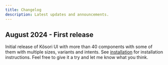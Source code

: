 ```yaml
---
title: Changelog
description: Latest updates and announcements.
---
```


## August 2024 - First release

Initial release of Kõsori UI with more than 40 components with some of them with multiple sizes, variants and intents. See [installation](installation.mdx) for installation instructions.
Feel free to give it a try and let me know what you think.
